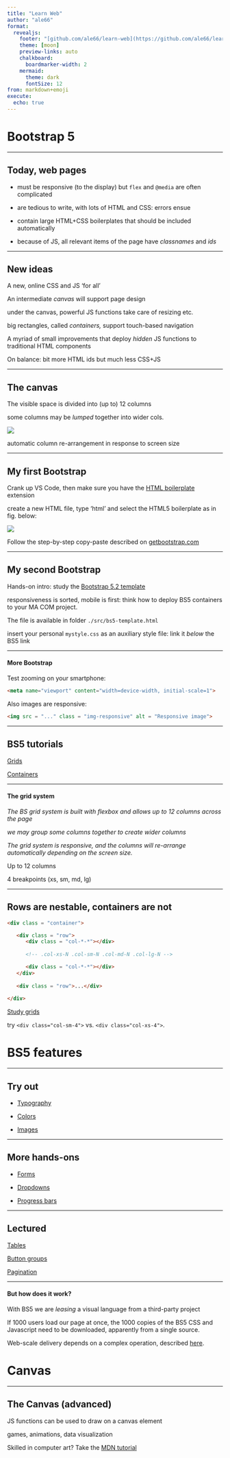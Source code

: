 ```yaml
---
title: "Learn Web"
author: "ale66"
format: 
  revealjs:
    footer: "[github.com/ale66/learn-web](https://github.com/ale66/learn-web)&nbsp;&nbsp;&nbsp;"
    theme: [moon]
    preview-links: auto
    chalkboard: 
      boardmarker-width: 2
    mermaid:
      theme: dark
      fontSize: 12
from: markdown+emoji
execute:
  echo: true
---
```


# Bootstrap 5


---

## Today, web pages

- must be responsive (to the display) but `flex` and `@media` are often complicated
  
- are tedious to write, with lots of HTML and CSS: errors ensue

- contain large HTML+CSS boilerplates that should be included automatically

- because of JS, all relevant items of the page have *classnames* and *ids*


---

## New ideas

A new, online CSS and JS 'for all'  

An intermediate *canvas* will support page design 

under the canvas, powerful JS functions take care of resizing etc.

big rectangles, called *containers,* support touch-based navigation

A myriad of small improvements that deploy *hidden* JS functions to traditional HTML components

On balance: bit more HTML ids but much less CSS+JS


---

## The canvas

The visible space is divided into (up to) 12 columns

some columns may be *lumped* together into wider cols.

![](./imgs/12-columns.png)

automatic column re-arrangement in response to screen size


---

## My first Bootstrap

Crank up VS Code, then make sure you have the [HTML boilerplate](https://marketplace.visualstudio.com/items?itemName=sidthesloth.html5-boilerplate) extension

create a new HTML file, type 'html' and select the HTML5 boilerplate as in fig. below:

![](./imgs/html-boilerplate.jpg)

Follow the step-by-step copy-paste described on [getbootstrap.com](https://getbootstrap.com/docs/5.2/getting-started/introduction/)


---

## My second Bootstrap

Hands-on intro: study the [Bootstrap 5.2 template](https://www.w3schools.com/bootstrap5/trybs_template1.htm)

responsiveness is sorted, mobile is first: think how to deploy BS5 containers to your MA COM project.

The file is available in folder `./src/bs5-template.html`

insert your personal `mystyle.css` as an auxiliary style file: link it *below* the BS5 link

---

#### More Bootstrap

Test zooming on your smartphone:

```html
<meta name="viewport" content="width=device-width, initial-scale=1">
```

Also images are responsive:

```html
<img src = "..." class = "img-responsive" alt = "Responsive image">
```


---

## BS5 tutorials


[Grids](https://www.w3schools.com/bootstrap5/bootstrap_grid_basic.php)

[Containers](https://www.w3schools.com/bootstrap5/bootstrap_containers.php)


---

#### The grid system

*The BS grid system is built with flexbox and allows up to 12 columns across the page*

*we may group some columns together to create wider columns*

*The grid system is responsive, and the columns will re-arrange automatically depending on the screen size.*

Up to 12 columns

4 breakpoints (xs, sm, md, lg)

---

## Rows are nestable, containers are not

```html
<div class = "container">

   <div class = "row">
      <div class = "col-*-*"></div> 
      
      <!-- .col-xs-N .col-sm-N .col-md-N .col-lg-N -->

      <div class = "col-*-*"></div>
   </div>
   
   <div class = "row">...</div>
 
</div>
```

[Study grids](https://www.w3schools.com/bootstrap5/bootstrap_grid_examples.php)

try ``<div class="col-sm-4">`` vs. ``<div class="col-xs-4">``.


# BS5 features


---

## Try out

* [Typography](https://www.w3schools.com/bootstrap5/bootstrap_typography.php)

* [Colors](https://www.w3schools.com/bootstrap5/bootstrap_colors.php)

* [Images](https://www.w3schools.com/bootstrap5/bootstrap_images.php)

---

## More hands-ons 

* [Forms](https://www.w3schools.com/bootstrap5/bootstrap_forms.php)

* [Dropdowns](https://www.w3schools.com/bootstrap5/bootstrap_dropdowns.php)

* [Progress bars](https://www.w3schools.com/bootstrap5/bootstrap_progressbars.php)

---

## Lectured

[Tables](https://www.w3schools.com/bootstrap5/bootstrap_tables.php)

[Button groups](https://www.w3schools.com/bootstrap5/bootstrap_button_groups.php)

[Pagination](https://www.w3schools.com/bootstrap5/bootstrap_pagination.php)


---

#### But how does it work?

With BS5 we are *leasing* a visual language from a third-party project

If 1000 users load our page at once, the 1000 copies of the BS5 CSS and Javascript need to be downloaded, apparently from a single source.

Web-scale delivery depends on a complex operation, described [here](https://www.jsdelivr.com/network/infographic).



# Canvas


---

## The Canvas (advanced)

JS functions can be used to draw on a canvas element

games, animations, data visualization

Skilled in computer art? Take the [MDN tutorial](https://developer.mozilla.org/en-US/docs/Web/API/Canvas_API/Tutorial/Basic_usage) 

